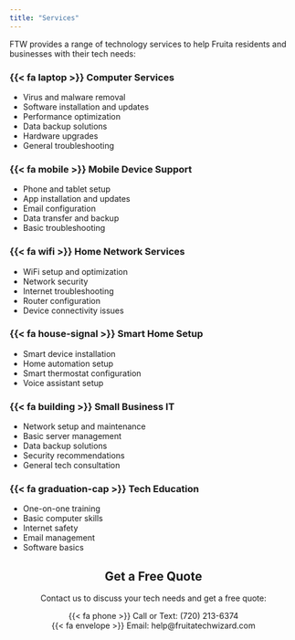 ```yaml
---
title: "Services"
---
```


FTW provides a range of technology services to help Fruita residents and businesses with their tech needs:

:::{layout-ncol="2" layout-valign="top"}

### {{< fa laptop >}} **Computer Services**

- Virus and malware removal
- Software installation and updates
- Performance optimization
- Data backup solutions
- Hardware upgrades
- General troubleshooting

### {{< fa mobile >}} **Mobile Device Support**

- Phone and tablet setup
- App installation and updates
- Email configuration
- Data transfer and backup
- Basic troubleshooting

### {{< fa wifi >}} **Home Network Services**

- WiFi setup and optimization
- Network security
- Internet troubleshooting
- Router configuration
- Device connectivity issues

### {{< fa house-signal >}} **Smart Home Setup**

- Smart device installation
- Home automation setup
- Smart thermostat configuration
- Voice assistant setup

### {{< fa building >}} **Small Business IT**

- Network setup and maintenance
- Basic server management
- Data backup solutions
- Security recommendations
- General tech consultation

### {{< fa graduation-cap >}} **Tech Education**

- One-on-one training
- Basic computer skills
- Internet safety
- Email management
- Software basics
:::

::: {style="text-align: center"}
## Get a Free Quote
Contact us to discuss your tech needs and get a free quote:

{{< fa phone >}} Call or Text: (720) 213-6374  
{{< fa envelope >}} Email: help@fruitatechwizard.com
:::
